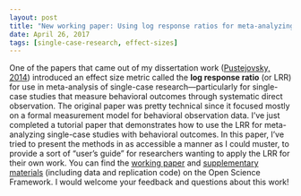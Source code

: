 ```yaml
---
layout: post
title: "New working paper: Using log response ratios for meta-analyzing SCDs with behavioral outcomes"
date: April 26, 2017
tags: [single-case-research, effect-sizes]
---
```


One of the papers that came out of my dissertation work ([Pustejovsky, 2014]({{site.url}}/files/Measurement-comparable-ES.pdf)) introduced an effect size metric called the __log response ratio__ (or LRR) for use in meta-analysis of single-case research---particularly for single-case studies that measure behavioral outcomes through systematic direct observation. The original paper was pretty technical since it focused mostly on a formal measurement model for behavioral observation data. I've just completed a tutorial paper that demonstrates how to use the LRR for meta-analyzing single-case studies with behavioral outcomes. In this paper, I've tried to present the methods in as accessible a manner as I could muster, to provide a sort of "user's guide" for researchers wanting to apply the LRR for their own work. You can find the [working paper](https://osf.io/4fe6u/) and [supplementary materials](https://osf.io/c3fe9/) (including data and replication code) on the Open Science Framework. I would welcome your feedback and questions about this work!
